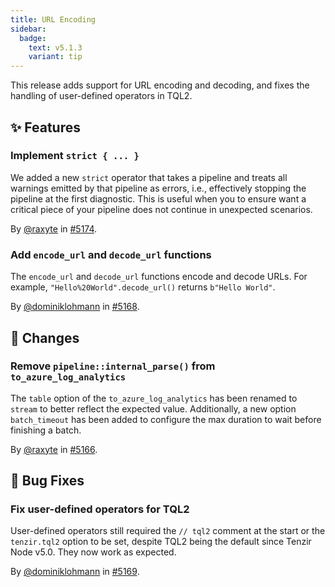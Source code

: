 ```yaml
---
title: URL Encoding
sidebar:
  badge:
    text: v5.1.3
    variant: tip
---
```


This release adds support for URL encoding and decoding, and fixes the
handling of user-defined operators in TQL2.

## ✨ Features

### Implement `strict { ... }`

We added a new `strict` operator that takes a pipeline and treats all warnings
emitted by that pipeline as errors, i.e., effectively stopping the pipeline at
the first diagnostic. This is useful when you to ensure want a critical piece of
your pipeline does not continue in unexpected scenarios.

By [@raxyte](https://github.com/raxyte) in [#5174](https://github.com/tenzir/tenzir/pull/5174).

### Add `encode_url` and `decode_url` functions

The `encode_url` and `decode_url` functions encode and decode URLs. For example,
`"Hello%20World".decode_url()` returns `b"Hello World"`.

By [@dominiklohmann](https://github.com/dominiklohmann) in [#5168](https://github.com/tenzir/tenzir/pull/5168).

## 🔄 Changes

### Remove `pipeline::internal_parse()` from `to_azure_log_analytics`

The `table` option of the `to_azure_log_analytics` has been renamed to `stream`
to better reflect the expected value. Additionally, a new option `batch_timeout`
has been added to configure the max duration to wait before finishing a batch.

By [@raxyte](https://github.com/raxyte) in [#5166](https://github.com/tenzir/tenzir/pull/5166).

## 🐛 Bug Fixes

### Fix user-defined operators for TQL2

User-defined operators still required the `// tql2` comment at the start or the
`tenzir.tql2` option to be set, despite TQL2 being the default since Tenzir Node
v5.0. They now work as expected.

By [@dominiklohmann](https://github.com/dominiklohmann) in [#5169](https://github.com/tenzir/tenzir/pull/5169).